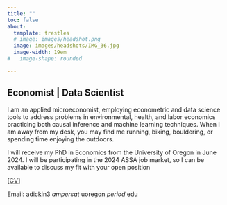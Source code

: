 ```yaml
---
title: ""
toc: false
about:
  template: trestles
  # image: images/headshot.png
  image: images/headshots/IMG_36.jpg
  image-width: 19em
#   image-shape: rounded

---
```


::: {.grid}

::: {.g-col-lg-9 .g-col-md-9 .g-col-12}
# Economist  | Data Scientist 

I am an applied microeconomist, employing econometric and data science tools to address problems in environmental, health, and labor economics practicing both causal inference and machine learning techniques. When I am away from my desk, you may find me running, biking, bouldering, or spending time enjoying the outdoors.

I will receive my PhD in Economics from the University of Oregon in June 2024. I will be participating in the 2024 ASSA job market, so I can be available to discuss my fit with your open position


[[CV](vita.qmd)]


:::

::: {.g-col-lg-3 .g-col-md-3 .g-col-0}
<!-- testing testing testing -->
:::

:::


[Email:]{.h} adickin3 _ampersat_ uoregon _period_ edu



<!-- Safer saying these are toolkits and these I am tooled up. Can't say that. They don't want someone who will do whatever you want--I am busy doing something interesting. They want to convert me to theirs and are willing to pay me to do that. Totally tooled up. If I haven't done what they do, I am obviously something capable of learning. interested and engaged in the world. 

Environmental is second order. Maybe a little {{< 
It has to read, 'yeah he looks like a junior version of ed and glen. ' >}} -->

<!-- 
::: {.about-me}

# [Economics PhD Candidate [arrow_forward_ios]{.material-icons} University of Oregon]{.subtitle} 

[_On the market 2024_]{.note}

## Welcome

I’m a 5th year doctoral student at the University of Oregon and am actively seeking opportunities for the 2023-2024 job market cycle.

I am an applied microeconometrician and data scientist. My research interests are spread equally between causal inference and prediction. I use cutting-edge data science techniques and creative data sources to make new contributions to economic questions at the cross section of environmental, health, and labor economics. When I am away from my desk, you may find me outside climbing, hiking, or backpacking throughout the Pacific Northwest.

::: -->
